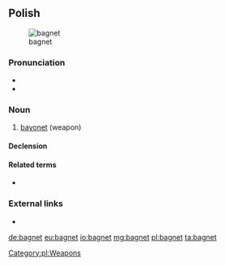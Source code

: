 ==Polish==
{{wikipedia|lang=pl}}
[[Image:Bayonette-p1000740.jpg|thumb|bagnet]]

===Pronunciation===
* {{IPA|[ˈbaɡnɛt]|lang=pl}}
* {{audio|Pl-bagnet.ogg|Audio|lang=pl}}

===Noun===
{{pl-noun|m-in|dim=bagnecik}}

# [[bayonet]] (weapon)

====Declension====
{{pl-decl-noun-masc-inani|bagne|t|u}}

====Related terms====
* {{l|pl|bagnetowy}}

[[Category:pl:Weapons]]

===External links===
* {{R:PWN}}

[[de:bagnet]]
[[eu:bagnet]]
[[io:bagnet]]
[[mg:bagnet]]
[[pl:bagnet]]
[[ta:bagnet]]